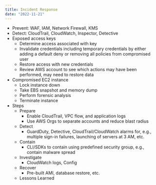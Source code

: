 ```yaml
---
title: Incident Response
date: "2022-11-21"
---
```


- Prevent: WAF, IAM, Network Firewall, KMS
- Detect: CloudTrail, CloudWatch, Inspector, Detective
- Exposed access keys
  - Determine access associated with key
  - Invalidate credentials including temporary credentials by either adding a default deny or removing all policies from compromised user
  - Restore access with new credentials
  - Review AWS account to see which actions may have been performed, may need to restore data
- Compromised EC2 instance
  - Lock instance down
  - Take EBS snapshot and memory dump
  - Perform forensic analysis
  - Terminate instance
- Steps
  - Prepare
    - Enable CloudTrail, VPC flow, and application logs
    - Use AWS Orgs to separate accounts and reduce blast radius
  - Detect
    - GuardDuty, Detective, CloudTrail/CloudWatch alarms for, e.g., multiple sign-in failures, launching of servers at 3 AM, etc.
  - Contain
    - CLI/SDKs to contain using predefined security group, e.g., contain malware spread
  - Investigate
    - CloudWatch logs, Config
  - Recover
    - Pre-built AMI, database restore, etc.
  - Lessons Learned
